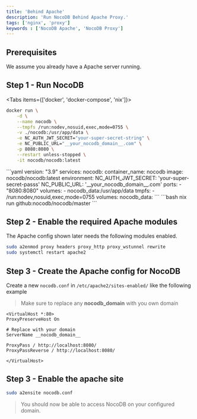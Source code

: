 ```yaml
---
title: 'Behind Apache'
description: 'Run NocoDB Behind Apache Proxy.'
tags: ['nginx', 'proxy']
keywords : ['NocoDB Apache', 'NocoDB Proxy']
---
```


## Prerequisites
We assume you already have a Apache server running.

## Step 1 - Run NocoDB

<Tabs items={['docker', 'docker-compose', 'nix']}>
<Tab value="docker">
```bash
docker run \
	-d \
	--name nocodb \
	--tmpfs /run:nodev,nosuid,exec,mode=0755 \
	-v ./nocodb:/usr/app/data \
	-e NC_AUTH_JWT_SECRET="your-super-secret-string" \
	-e NC_PUBLIC_URL="__your_nocodb_domain__.com" \
	-p 8080:8080 \
	--restart unless-stopped \
	-it nocodb/nocodb:latest
```
</Tab>

<Tab value="docker-compose">
```yaml
version: "3.9"
services:
  nocodb:
    container_name: nocodb
    image: nocodb/nocodb:latest
    environment:
      NC_AUTH_JWT_SECRET: 'your-super-secret-passs'
      NC_PUBLIC_URL: '__your_nocodb_domain__.com'
    ports:
      - "8080:8080"
    volumes:
      - nocodb_data:/usr/app/data
	tmpfs:
      - /run:nodev,nosuid,exec,mode=0755
volumes:
  nocodb_data:
```
</Tab>

<Tab value="nix">
```bash
nix run github:nocodb/nocodb/master
```
</Tab>
</Tabs>

## Step 2 - Enable the required Apache modules

The Apache config shown later needs the following modules enabled.

```bash
sudo a2enmod proxy headers proxy_http proxy_wstunnel rewrite 
sudo systemctl restart apache2
```

## Step 3 - Create the Apache config for NocoDB

Create a new `nocodb.conf` in `/etc/apache2/sites-enabled/` like the following example

> Make sure to replace any __nocodb_domain__ with you own domain

```
<VirtualHost *:80>
ProxyPreserveHost On

# Replace with your domain
ServerName __nocodb_domain__

ProxyPass / http://localhost:8080/
ProxyPassReverse / http://localhost:8080/

</VirtualHost>

```

## Step 3 - Enable the apache site

```bash
sudo a2ensite nocodb.conf
```

> You should now be able to access NocoDB on your configured domain.
